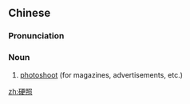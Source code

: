 ==Chinese==
{{zh-forms}}

===Pronunciation===
{{zh-pron
|m=yìngzhào
|c=ngaang6 ziu3
|cat=n
}}

===Noun===
{{zh-noun}}

# [[photoshoot]] (for magazines, advertisements, etc.)

[[zh:硬照]]